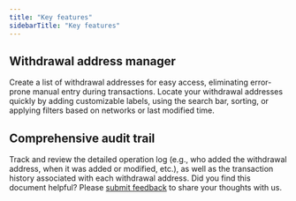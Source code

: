 ```yaml
---
title: "Key features"
sidebarTitle: "Key features"
---
```


## Withdrawal address manager
Create a list of withdrawal addresses for easy access, eliminating error-prone manual entry during transactions. Locate your withdrawal addresses quickly by adding customizable labels, using the search bar, sorting, or applying filters based on networks or last modified time.

## Comprehensive audit trail
Track and review the detailed operation log (e.g., who added the withdrawal address, when it was added or modified, etc.), as well as the transaction history associated with each withdrawal address.
<Tip>Did you find this document helpful? Please [submit feedback](https://forms.zohopublic.com/cobo/form/DocumentFeedbackForm/formperma/QvLOhxJv1_JMsJ-1dleZ8Itb_7rzN-LtgvsDdxosoVI?referrername=manuals) to share your thoughts with us.</Tip>